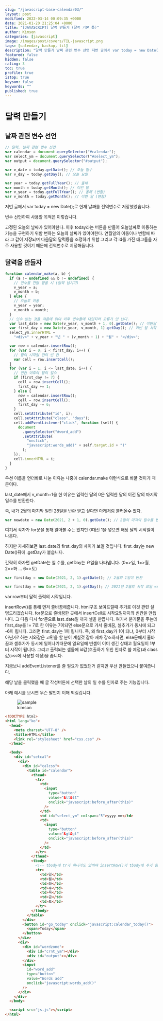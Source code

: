 ```yaml
---
slug: "/javascript-base-calendar03/"
layout: post
modified: 2022-03-14 00:09:35 +0000
date: 2021-01-20 21:25:04 +0000
title: "[JAVASCRIPT] 달력 만들기 (달력 기본 틀)"
author: Kimson
categories: [javascript]
image: /images/post/covers/TIL-javascript.png
tags: [calendar, backup, til]
description: "달력 만들기 날짜 관련 변수 선언 저번 글에서 var today = new Date();로 현재 날짜를 전역변수로 저장했었습니다."
featured: false
hidden: false
rating: 3
toc: true
profile: true
istop: true
keysum: false
keywords: ""
published: true
---
```


# 달력 만들기

## 날짜 관련 변수 선언

```javascript
// 달력, 날짜 관련 변수 선언
var calendar = document.querySelector("#calendar");
var select_ym = document.querySelector("#select_ym");
var output = document.querySelector("#output");

var v_date = today.getDate(); // 오늘 일수
var v_day = today.getDay(); // 오늘 요일

var year = today.getFullYear(); // 올해
var month = today.getMonth(); // 이번 달
var v_year = today.getFullYear(); // 올해 (변함)
var v_month = today.getMonth(); // 이번 달 (변함)
```

저번 글에서 var today = new Date();로 현재 날짜를 전역변수로 저장했었습니다.

변수 선언하여 사용할 목적은 이렇습니다.

고정된 오늘의 날짜가 있어야한다. 이후 today라는 버튼을 만들어 오늘날짜로 이동하는 기능을 구현하기 위함
변하는 오늘의 날짜가 있어야한다. 연월일의 이동이나 변함에 따라 그 값이 저장되며 다음달의 달력등을 조정하기 위함
그리고 각 id를 가진 태그들을 자주 사용할 것이기 때문에 전역변수로 지정해둡니다.

## 달력을 만들자

```javascript
function calendar_make(a, b) {
  if (a != undefined && b != undefined) {
    // 인수를 전달 받을 시 (달력 넘기기)
    v_year = a;
    v_month = b;
  } else {
    // 오늘로 이동
    v_year = year;
    v_month = month;
  }
  // 인수 받는 것을 처음에 둬야 이후 변수들에 대입되어 오류가 안 난다.
  var last_date = new Date(v_year, v_month + 1, 0).getDate(); // 이번달 마지막 일
  var first_day = new Date(v_year, v_month, 1).getDay(); // 이번 달 시작 요일 (0=>일, 1=>월 ...)
  select_ym.innerHTML =
    "<div>" + v_year + "년 " + (v_month + 1) + "월" + "</div>";

  var row = calendar.insertRow();
  for (var i = 0; i < first_day; i++) {
    // 월의 시작일 전의 빈 칸
    var cell = row.insertCell();
  }
  for (var i = 1; i <= last_date; i++) {
    // 빈칸 이후의 달의 일수
    if (first_day != 7) {
      cell = row.insertCell();
      first_day += 1;
    } else {
      row = calendar.insertRow();
      cell = row.insertCell();
      first_day -= 6;
    }
    cell.setAttribute("id", i);
    cell.setAttribute("class", "days");
    cell.addEventListener("click", function (self) {
      document
        .querySelector("#word_add")
        .setAttribute(
          "onclick",
          "javascript:words_add(" + self.target.id + ")"
        );
    });
    cell.innerHTML = i;
  }
}
```

우선 이름을 언더바로 나눈 이유는 나중에 calendar.make 이런식으로 바꿀 것이기 때문이다.

last_date에서 v_month+1을 한 이유는 입력한 달의 0은 입력한 달의 이전 달의 마지막 일수를 반환한다.

즉, 내가 2월의 마지막 일인 28일을 반환 받고 싶다면 아래처럼 불러올수 있다.

```javascript
var newdate = new Date(2021, 2 + 1, 0).getDate(); // 2월의 마지막 일수를 반환 (28일)
```

여기서 각자가 for문을 통해 알아볼 수는 있지만 0대신 1을 넣으면 해당 달의 시작일이 나온다.

하지만 자세히보면 last_date와 first_day의 차이가 보일 것입니다. first_day는 new Date()뒤에 .getDay가 붙습니다.

간략히 하자면 getDate는 일 수를, getDay는 요일을 나타냅니다. (0=>일, 1=>월, 2=>화 ... 6=>토)

```javascript
var firstday = new Date(2021, 2, 1).getDate(); // 2월의 1일이 반환

var firstday = new Date(2021, 2, 1).getDay(); // 2021년 2월의 시작 요일 => "5" (금요일)
```

var row부터 달력 출력의 시작입니다.

insertRow()를 통해 먼저 줄바꿈해줍니다. html구조 보여드릴때 추가로 이것 관련 설명드리겠습니다.
for문으로 줄바꿈한 곳에서 insertCell로 시작요일까지의 빈칸을 만듭니다.
그 다음 다시 for문으로 last_date일 까지 셀을 만듭니다. 여기서 분기문을 주는데 first_day를 != 7로 한 이유는 7이되면 else문으로 가서 줄바꿈, 셀추가가 동시에 되고 -6이 됩니다. 그러면 first_day는 1이 됩니다.
즉, 왜 first_day가 1이 되냐, 0부터 시작 아닌가? 하는 저와같은 고민을 할 분이 계실것 같아 재차 강조하자면, else문에서 줄바꿈과 셀추가가 동시에 일어나기때문에 일요일에 빈셀이 이미 생긴 상태고 월요일이 1부터 시작이 됩니다.
그리고 출력되는 셀들에 id값(호출하기 위한 인자로 쓸 예정)과 class값(css에 사용할 예정)을 줍니다.

지금보니 addEventListener를 줄 필요가 없었던거 같지만 우선 만들었으니 붙여줍니다.

해당 날을 클릭했을 때 글 작성버튼에 선택한 날의 일 수를 인자로 주는 기능입니다.

아래 예시를 보시면 무슨 말인지 이해 되실겁니다.

<figure className='text-center'>
  <span className='w-inline-block'>
    <img src='/images/post/back/back03.png' alt='sample' title='sample' />
    <figcaption>kimson</figcaption>
  </span>
</figure>

```html
<!DOCTYPE html>
<html lang="ko">
  <head>
    <meta charset="UTF-8" />
    <title>HTML</title>
    <link rel="stylesheet" href="css.css" />
  </head>

  <body>
    <div id="setcal">
      <div>
        <div id="calcss">
          <table id="calendar">
            <thead>
              <tr>
                <td>
                  <input
                    type="button"
                    value="&lt&lt"
                    onclick="javascript:before_after(this)"
                  />
                </td>
                <td id="select_ym" colspan="5">yyyy-mm</td>
                <td>
                  <input
                    type="button"
                    value="&gt&gt"
                    onclick="javascript:before_after(this)"
                  />
                </td>
              </tr>
            </thead>
            <tbody>
              <!-- tbody에 tr가 하나라도 있어야 insertRow()가 tbody에 추가 됨 -->
              <tr>
                <td>일</td>
                <td>월</td>
                <td>화</td>
                <td>수</td>
                <td>목</td>
                <td>금</td>
                <td>토</td>
              </tr>
            </tbody>
          </table>
        </div>
        <button id="go_today" onclick="javascript:calendar_today()">
          <span>Today</span>
        </button>
      </div>
      <div>
        <div id="wordzone">
          <div id="crnt_ym"></div>
          <div id="output"></div>
        </div>
        <input
          id="word_add"
          type="button"
          value="Words add"
          onclick="javascript:words_add()"
        />
      </div>
    </div>
  </body>

  <script src="js.js"></script>
</html>
```
